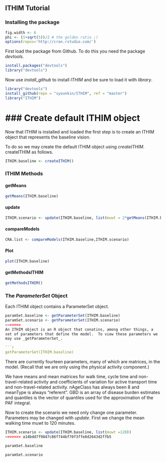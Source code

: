 ## ITHIM Tutorial

### Installing the package

```r
fig.width <- 6
phi <- (1+sqrt(5))/2 # the golden ratio ;)
options(repos='http://cran.rstudio.com/')
```

First load the package from Github.  To do this you need the package
_devtools_.

```r
install.packages("devtools")
library("devtools")
```

Now use _install\_github_ to install _ITHIM_ and be sure to load it with _library_.

```r
library("devtools")
install_github(repo = "syounkin/ITHIM", ref = "master")
library("ITHIM")
```



### Create default ITHIM object
=======
Now that ITHIM is installed and loaded the first step is to create an
ITHIM object that represents the baseline vision.

To do so we may create the default ITHIM object using _createITHIM_.
createITHIM as follows.


```r
ITHIM.baseline <- createITHIM()
```


### ITHIM Methods


#### getMeans

```r
getMeans(ITHIM.baseline)
```

#### update

```r
ITHIM.scenario <- update(ITHIM.baseline, list(muwt = 2*getMeans(ITHIM.baseline)$walk))
```

#### compareModels

```r
CRA.list <- compareModels(ITHIM.baseline,ITHIM.scenario)
```

#### Plot

```r
plot(ITHIM.baseline)
```

#### getMethodsITHIM

```r
getMethodsITHIM()
```

### The _ParameterSet_ Object

Each ITHIM object contains a ParameterSet object.

```r
paramSet.baseline <- getParameterSet(ITHIM.baseline)
paramSet.scenario <- getParameterSet(ITHIM.scenario)
=======
An ITHIM object is an R object that conatins, among other things, a
set of parameters that define the model.  To view these parameters we
may use _getParameterSet_.

```r
getParameterSet(ITHIM.baseline)
```

There are currently fourteen parameters, many of which are matrices,
in the model.  (Recall that we are only using the physical activity
component.)

We have means and mean matrices for walk time, cycle time and
non-travel-related activity and coefficients of variation for active
transport time and non-travel-related activity.  nAgeClass has always
been 8 and meanType is always "referent".  GBD is an array of disease
burden estimates and quantiles is the vector of quantiles used for the
approximation of the PAF integral.

Now to create the scenario we need only change one parameter.
Parameters may be changed with _update_.  First we change the mean
walking time muwt to 120 minutes.

```r
ITHIM.scenario <- update(ITHIM.baseline, list(muwt =120))
>>>>>>> a14bdd7f9847c86f744bf70f3ffe8d2643d2ffb5
```

```r
paramSet.baseline
```

```r
paramSet.scenario
```

